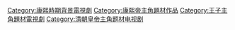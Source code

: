 [[Category:康熙時期背景電視劇|Category:康熙時期背景電視劇]]
[[Category:康熙帝主角題材作品|Category:康熙帝主角題材作品]]
[[Category:王子主角題材電視劇|Category:王子主角題材電視劇]]
[[Category:清朝皇帝主角题材电视剧|Category:清朝皇帝主角题材电视剧]]